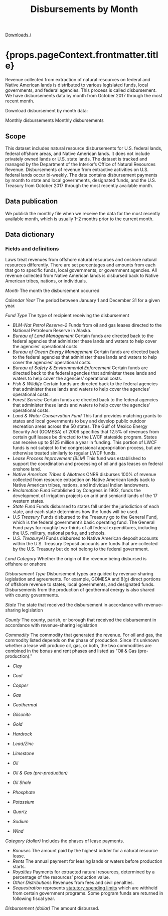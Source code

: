 ﻿---
title: Disbursements by Month
includeToc: true
layout: downloads
description: Revenue collected from extraction of natural resources on federal and Native American lands is distributed to various legislated funds, local governments, and federal agencies. This process is called disbursement.
tags:
- Data
- Downloads
- Documentation
- Disbursements
---

[Downloads /](/downloads/)

<h1>{props.pageContext.frontmatter.title}</h1>

Revenue collected from extraction of natural resources on federal and Native American lands is distributed to various legislated funds, local governments, and federal agencies. This process is called disbursement. We have disbursements data by month from October 2017 through the most recent month.
<br />

Download disbursement by month data:

<DownloadDataFile linkType="DownloadCsv" dataSet="monthly_disbursements.csv">
  Monthly disbursements
</DownloadDataFile>

<DownloadDataFile linkType="DownloadXls" dataSet="monthly_disbursements.xlsx">
  Monthly disbursements
</DownloadDataFile>

## Scope

This dataset includes natural resource disbursements for U.S. federal lands, federal offshore areas, and Native American lands. It does not include privately owned lands or U.S. state lands. The dataset is tracked and managed by the Department of the Interior’s Office of Natural Resources Revenue. Disbursements of revenue from extractive activities on U.S. federal lands occur bi-weekly. The data contains disbursement payments by month to state and local governments, designated funds, and the U.S. Treasury from October 2017 through the most recently available month.

## Data publication

We publish the monthly file when we receive the data for the most recently available month, which is usually 1–2 months prior to the current month.

## Data dictionary

### Fields and definitions
Laws treat revenues from offshore natural resources and onshore natural resources differently. There are set percentages and amounts from each that go to specific funds, local governments, or government agencies. All revenue collected from Native American lands is disbursed back to Native American tribes, nations, or individuals.
<br />

_Month_ The month the disbursement occurred
<br />

_Calendar Year_ The period between January 1 and December 31 for a given year.
<br />

_Fund Type_ The type of recipient receiving the disbursement

* _BLM-Nat Petrol Reserve-2_ Funds from oil and gas leases directed to the National Petroleum Reserve in Alaska.
* _Bureau of Land Management_ Certain funds are directed back to the federal agencies that administer these lands and waters to help cover the agencies’ operational costs.
* _Bureau of Ocean Energy Management_ Certain funds are directed back to the federal agencies that administer these lands and waters to help cover the agencies’ operational costs.
* _Bureau of Safety & Environmental Enforcement_ Certain funds are directed back to the federal agencies that administer these lands and waters to help cover the agencies’ operational costs.
* _Fish & Wildlife_ Certain funds are directed back to the federal agencies that administer these lands and waters to help cover the agencies’ operational costs.
* _Forest Service_ Certain funds are directed back to the federal agencies that administer these lands and waters to help cover the agencies’ operational costs.
* _Land & Water Conservation Fund_ This fund provides matching grants to states and local governments to buy and develop public outdoor recreation areas across the 50 states. The Gulf of Mexico Energy Security Act (GOMESA) of 2006 specifies that 12.5% of revenues from certain gulf leases be directed to the LWCF stateside program. States can receive up to $125 million a year in funding. This portion of LWCF funds is not subject to the congressional appropriation process, but are otherwise treated similarly to regular LWCF funds.
* _Lease Process Improvement (BLM)_ This fund was established to support the coordination and processing of oil and gas leases on federal onshore land.
* _Native American Tribes & Allottees_ ONRR disburses 100% of revenue collected from resource extraction on Native American lands back to Native American  tribes, nations, and individual Indian landowners.
* _Reclamation Fund_ Established by Congress in 1902, funds the development of irrigation projects on arid and semiarid lands of the 17 western states.
* _State Fund_ Funds disbursed to states fall under the jurisdiction of each state, and each state determines how the funds will be used.
* _U.S Treasury_ Funds disbursed to the Treasury go to the General Fund, which is the federal government’s basic operating fund. The General Fund pays for roughly two-thirds of all federal expenditures, including the U.S. military, national parks, and schools.
* _U.S. TreasuryAI_ Funds disbursed to Native American deposit accounts within the U.S. Treasury Deposit accounts are funds that are collected by the U.S. Treasury but do not belong to the federal government.

_Land Category_ Whether the origin of the revenue being disbursed is offshore or onshore
<br />

_Disbursement Type_ Disbursement types are guided by revenue-sharing legislation and agreements. For example, <GlossaryTerm>GOMESA</GlossaryTerm> and <GlossaryTerm>8(g)</GlossaryTerm> direct portions of offshore revenue to states, local governments, and designated funds. Disbursements from the production of geothermal energy is also shared with county governments.
<br />

_State_ The state that received the disbursement in accordance with revenue-sharing legislation
<br />

_County_ The county, parish, or borough that received the disbursement in accordance with revenue-sharing legislation
<br />

_Commodity_ The commodity that generated the revenue. For oil and gas, the commodity listed depends on the phase of production. Since it's unknown whether a lease will produce oil, gas, or both, the two commodities are combined in the bonus and rent phases and listed as "Oil & Gas (pre-production)."

* _Clay_ 

* _Coal_

* _Copper_

* _Gas_

* _Geothermal_

* _Gilsonite_

* _Gold_

* _Hardrock_

* _Lead/Zinc_

* _Limestone_

* _Oil_

* _Oil & Gas (pre-production)_

* _Oil Shale_

* _Phosphate_

* _Potassium_

* _Quartz_

* _Sodium_

* _Wind_

_Category (dollar)_ Includes the phases of lease payments.

* _Bonuses_ The amount paid by the highest bidder for a natural resource lease.
* _Rents_ The annual payment for leasing lands or waters before production starts.
* _Royalties_ Payments for extracted natural resources, determined by a percentage of the resources’ production value.
* _Other Distributions_ Revenues from fees and civil penalties.
* _Sequestration_ represents [statutory spending limits](https://www.cbo.gov/topics/budget/sequestration) which are withheld from certain government programs. Some program funds are returned in following fiscal year.

_Disbursement (dollar)_ The amount disbursed.

